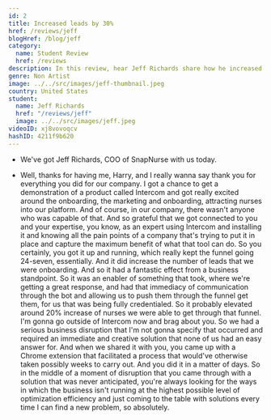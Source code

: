 ```yaml
---
id: 2
title: Increased leads by 30%
href: /reviews/jeff
blogHref: /blog/jeff
category:
  name: Student Review
  href: /reviews
description: In this review, hear Jeff Richards share how he increased leads by 30% for his nurse recruiting marketplace.
genre: Non Artist
image: ../../src/images/jeff-thumbnail.jpeg
country: United States
student:
  name: Jeff Richards
  href: "/reviews/jeff"
  image: ../../src/images/jeff.jpeg
videoID: xj8vovoqcv
hashID: 4211f9b620
---
```


- We've got Jeff Richards, COO of SnapNurse with us today.

- Well, thanks for having me, Harry, and I really wanna say thank you for everything you did for our company. I got a chance to get a demonstration of a product called Intercom and got really excited around the onboarding, the marketing and onboarding, attracting nurses into our platform. And of course, in our company, there wasn't anyone who was capable of that. And so grateful that we got connected to you and your expertise, you know, as an expert using Intercom and installing it and knowing all the pain points of a company that's trying to put it in place and capture the maximum benefit of what that tool can do. So you certainly, you got it up and running, which really kept the funnel going 24-seven, essentially. And it did increase the number of leads that we were onboarding. And so it had a fantastic effect from a business standpoint. So it was an enabler of something that took, where we're getting a great response, and had that immediacy of communication through the bot and allowing us to push them through the funnel get them, for us that was being fully credentialed. So it probably elevated around 20% increase of nurses we were able to get through that funnel. I'm gonna go outside of Intercom now and brag about you. So we had a serious business disruption that I'm not gonna specify that occurred and required an immediate and creative solution that none of us had an easy answer for. And when we shared it with you, you came up with a Chrome extension that facilitated a process that would've otherwise taken possibly weeks to carry out. And you did it in a matter of days. So in the middle of a moment of disruption that you came through with a solution that was never anticipated, you're always looking for the ways in which the business isn't running at the highest possible level of optimization efficiency and just coming to the table with solutions every time I can find a new problem, so absolutely.
